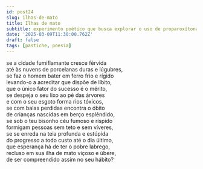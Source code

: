 ```yaml
---
id: post24
slug: ilhas-de-mato
title: Ilhas de mato
subtitle: experimento poético que busca explorar o uso de proparoxítonas, ao estilo de "Construção" de Chico Buarque
date: '2025-03-09T11:30:00.762Z'
draft: false
tags: [pastiche, poesia]
---
```

se a cidade fumiflamante cresce férvida  
até às nuvens de porcelanas duras e lúgubres,   
se faz o homem bater em ferro frio e rígido  
levando-o a acreditar que dispõe de líbito,  
que o único fator do sucesso é o mérito,  
se despeja o seu lixo ao pé das árvores  
e com o seu esgoto forma rios tóxicos,  
se com balas perdidas encontra o óbito  
de crianças nascidas em berço esplêndido,  
se sob o teu bisonho céu fumoso e ríspido  
formigam pessoas sem teto e sem víveres,  
se se enreda na teia profunda e estúpida  
do progresso a todo custo até o dia último,  
que esperança há de ter o pobre labrego,  
recluso em sua ilha de mato viçoso e úbere,  
de ser compreendido assim no seu hábito?
